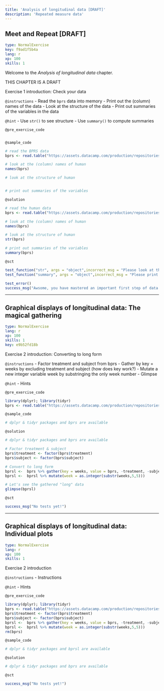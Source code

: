 ```yaml
---
title: 'Analysis of longitudinal data [DRAFT]'
description: 'Repeated measure data'
---
```


## Meet and Repeat [DRAFT]

```yaml
type: NormalExercise
key: f9ad1f5b4a
lang: r
xp: 100
skills: 1
```

Welcome to the *Analysis of longitudinal data* chapter.

THIS CHAPTER IS A DRAFT

Exercise 1 introduction: Check your data

`@instructions`
- Read the `bprs` data into memory
- Print out the (column) names of the data
- Look at the structure of the data
- Print out summaries of the variables in the data

`@hint`
- Use `str()` to see structure
- Use `summary()` to compute summaries

`@pre_exercise_code`
```r

```

`@sample_code`
```r
# read the BPRS data
bprs <- read.table("https://assets.datacamp.com/production/repositories/708/datasets/5346751c337348a8fad84fd239b6b42a730a99c9/BPRS.txt", sep  =" ", header = T)

# look at the (column) names of human
names(bprs)

# look at the structure of human


# print out summaries of the variables


```

`@solution`
```r
# read the human data
bprs <- read.table("https://assets.datacamp.com/production/repositories/708/datasets/5346751c337348a8fad84fd239b6b42a730a99c9/BPRS.txt", sep  =" ", header = T)

# look at the (column) names of human
names(bprs)

# look at the structure of human
str(bprs)

# print out summaries of the variables
summary(bprs)
```

`@sct`
```r

test_function("str", args = "object",incorrect_msg = "Please look at the structure of the bprs data frame")
test_function("summary", args = "object",incorrect_msg = "Please print out summaries of the variables in the BPRS data frame")

test_error()
success_msg("Awsome, you have mastered an important first step of data analysis!")
```

---

## Graphical displays of longitudinal data: The magical gathering

```yaml
type: NormalExercise
lang: r
xp: 100
skills: 1
key: e9b52fd18b
```

Exercise 2 introduction: Converting to long form

`@instructions`
- Factor treatment and subject from bprs
- Gather by key = weeks by excluding treatment and subject (how does key work?)
- Mutate a new integer variable week by substringing the only week number
- Glimpse

`@hint`
- Hints

`@pre_exercise_code`
```r
library(dplyr); library(tidyr)
bprs <- read.table("https://assets.datacamp.com/production/repositories/708/datasets/5346751c337348a8fad84fd239b6b42a730a99c9/BPRS.txt", sep  =" ", header = T)
```

`@sample_code`
```r
# dplyr & tidyr packages and bprs are available

```

`@solution`
```r
# dplyr & tidyr packages and bprs are available

# Factor treatment & subject
bprs$treatment <- factor(bprs$treatment)
bprs$subject <- factor(bprs$subject)

# Convert to long form
bprsl <-  bprs %>% gather(key = weeks, value = bprs, -treatment, -subject)
bprsl <-  bprsl %>% mutate(week = as.integer(substr(weeks,5,5)))

# Let's see the gathered "long" data
glimpse(bprsl)
```

`@sct`
```r

success_msg("No tests yet!")
```

---

## Graphical displays of longitudinal data: Individual plots

```yaml
type: NormalExercise
lang: r
xp: 100
skills: 1
```

Exercise 2 introduction

`@instructions`
- Instructions

`@hint`
- Hints

`@pre_exercise_code`
```r
library(dplyr); library(tidyr)
bprs <- read.table("https://assets.datacamp.com/production/repositories/708/datasets/5346751c337348a8fad84fd239b6b42a730a99c9/BPRS.txt", sep  =" ", header = T)
bprs$treatment <- factor(bprs$treatment)
bprs$subject <- factor(bprs$subject)
bprsl <-  bprs %>% gather(key = weeks, value = bprs, -treatment, -subject)
bprsl <-  bprsl %>% mutate(week = as.integer(substr(weeks,5,5)))
rm(bprs)
```

`@sample_code`
```r
# dplyr & tidyr packages and bprsl are available

```

`@solution`
```r
# dplyr & tidyr packages and bprs are available

```

`@sct`
```r

success_msg("No tests yet!")
```
